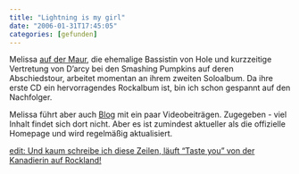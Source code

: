 ```yaml
---
title: "Lightning is my girl"
date: "2006-01-31T17:45:05"
categories: [gefunden]
---
```


Melissa [auf der Maur](http://www.aufdermaur.com), die ehemalige Bassistin von Hole und kurzzeitige Vertretung von D'arcy bei den Smashing Pumpkins auf deren Abschiedstour, arbeitet momentan an ihrem zweiten Soloalbum. Da ihre erste CD ein hervorragendes Rockalbum ist, bin ich schon gespannt auf den Nachfolger.

Melissa führt aber auch [Blog](http://lightningismygirl.blogspot.com/) mit ein paar Videobeiträgen. Zugegeben - viel Inhalt findet sich dort nicht. Aber es ist zumindest aktueller als die offizielle Homepage und wird regelmäßig aktualisiert.

<ins datetime="2006-01-31T16:46:39+00:00">edit: Und kaum schreibe ich diese Zeilen, läuft "Taste you" von der Kanadierin auf [Rockland](http://www.rockland-digital.de)!</ins>
